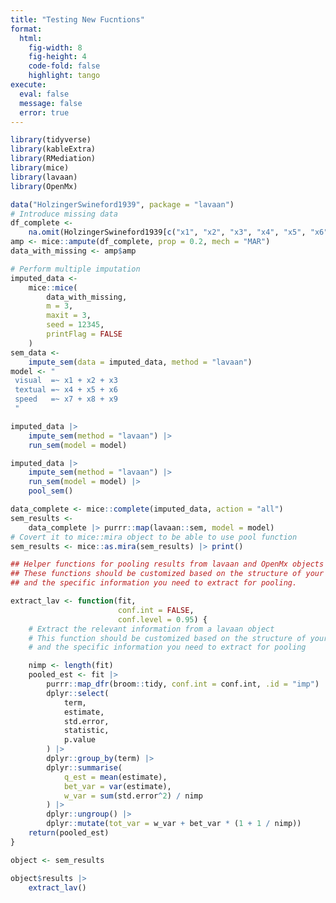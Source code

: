 ```yaml
---
title: "Testing New Fucntions"
format: 
  html:
    fig-width: 8
    fig-height: 4
    code-fold: false
    highlight: tango
execute: 
  eval: false
  message: false
  error: true
---
```



```r
library(tidyverse)
library(kableExtra)
library(RMediation)
library(mice)
library(lavaan)
library(OpenMx)
```



```r
data("HolzingerSwineford1939", package = "lavaan")
# Introduce missing data
df_complete <-
    na.omit(HolzingerSwineford1939[c("x1", "x2", "x3", "x4", "x5", "x6", "x7", "x8", "x9")])
amp <- mice::ampute(df_complete, prop = 0.2, mech = "MAR")
data_with_missing <- amp$amp

# Perform multiple imputation
imputed_data <-
    mice::mice(
        data_with_missing,
        m = 3,
        maxit = 3,
        seed = 12345,
        printFlag = FALSE
    )
sem_data <-
    impute_sem(data = imputed_data, method = "lavaan")
model <- "
 visual  =~ x1 + x2 + x3
 textual =~ x4 + x5 + x6
 speed   =~ x7 + x8 + x9
 "

imputed_data |>
    impute_sem(method = "lavaan") |>
    run_sem(model = model)

imputed_data |>
    impute_sem(method = "lavaan") |>
    run_sem(model = model) |>
    pool_sem()
```

```r
data_complete <- mice::complete(imputed_data, action = "all")
sem_results <-
    data_complete |> purrr::map(lavaan::sem, model = model)
# Covert it to mice::mira object to be able to use pool function
sem_results <- mice::as.mira(sem_results) |> print()


``` 

```r
## Helper functions for pooling results from lavaan and OpenMx objects
## These functions should be customized based on the structure of your lavaan and OpenMx objects
## and the specific information you need to extract for pooling.

extract_lav <- function(fit,
                        conf.int = FALSE,
                        conf.level = 0.95) {
    # Extract the relevant information from a lavaan object
    # This function should be customized based on the structure of your lavaan objects
    # and the specific information you need to extract for pooling

    nimp <- length(fit)
    pooled_est <- fit |>
        purrr::map_dfr(broom::tidy, conf.int = conf.int, .id = "imp") |>
        dplyr::select(
            term,
            estimate,
            std.error,
            statistic,
            p.value
        ) |>
        dplyr::group_by(term) |>
        dplyr::summarise(
            q_est = mean(estimate),
            bet_var = var(estimate),
            w_var = sum(std.error^2) / nimp
        ) |>
        dplyr::ungroup() |>
        dplyr::mutate(tot_var = w_var + bet_var * (1 + 1 / nimp))
    return(pooled_est)
}
```

```r
object <- sem_results

object$results |>
    extract_lav()
```